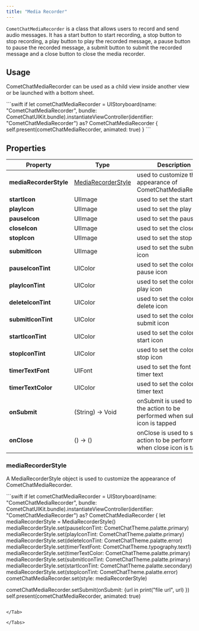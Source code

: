 ```yaml
---
title: "Media Recorder"
---
```


`CometChatMediaRecorder` is a class that allows users to record and send audio messages. It has a start button to start recording, a stop button to stop recording, a play button to play the recorded message, a pause button to pause the recorded message, a submit button to submit the recorded message and a close button to close the media recorder.

## Usage

CometChatMediaRecorder can be used as a child view inside another view or be launched with a bottom sheet.

<Tabs>
<Tab title="Swift">
```swift
if let cometChatMediaRecorder = UIStoryboard(name: "CometChatMediaRecorder", bundle: CometChatUIKit.bundle).instantiateViewController(identifier: "CometChatMediaRecorder") as? CometChatMediaRecorder {
  self.present(cometChatMediaRecorder, animated: true)
}
```

</Tab>

</Tabs>

## Properties

| Property               | Type                                                                        | Description                                                                   |
| ---------------------- | --------------------------------------------------------------------------- | ----------------------------------------------------------------------------- |
| **mediaRecorderStyle** | [MediaRecorderStyle](/docs/ui-kit/ios/v4/media-recorder#mediarecorderstyle) | used to customize the appearance of CometChatMediaRecorder                    |
| **startIcon**          | UIImage                                                                     | used to set the start icon                                                    |
| **playIcon**           | UIImage                                                                     | used to set the play icon                                                     |
| **pauseIcon**          | UIImage                                                                     | used to set the pause icon                                                    |
| **closeIcon**          | UIImage                                                                     | used to set the close icon                                                    |
| **stopIcon**           | UIImage                                                                     | used to set the stop icon                                                     |
| **submitIcon**         | UIImage                                                                     | used to set the submit icon                                                   |
| **pauseIconTint**      | UIColor                                                                     | used to set the color of pause icon                                           |
| **playIconTint**       | UIColor                                                                     | used to set the color of play icon                                            |
| **deleteIconTint**     | UIColor                                                                     | used to set the color of delete icon                                          |
| **submitIconTint**     | UIColor                                                                     | used to set the color of submit icon                                          |
| **startIconTint**      | UIColor                                                                     | used to set the color of start icon                                           |
| **stopIconTint**       | UIColor                                                                     | used to set the color of stop icon                                            |
| **timerTextFont**      | UIFont                                                                      | used to set the font of timer text                                            |
| **timerTextColor**     | UIColor                                                                     | used to set the color of timer text                                           |
| **onSubmit**           | (String) -> Void                                                            | onSubmit is used to set the action to be performed when submit icon is tapped |
| **onClose**            | () -> ()                                                                    | onClose is used to set the action to be performed when close icon is tapped   |

### mediaRecorderStyle

A MediaRecorderStyle object is used to customize the appearance of CometChatMediaRecorder.

<Tabs>
<Tab title="Swift">
```swift
if let cometChatMediaRecorder = UIStoryboard(name: "CometChatMediaRecorder", bundle: CometChatUIKit.bundle).instantiateViewController(identifier: "CometChatMediaRecorder") as? CometChatMediaRecorder {
  let mediaRecorderStyle = MediaRecorderStyle()
	mediaRecorderStyle.set(pauseIconTint: CometChatTheme.palatte.primary)
	mediaRecorderStyle.set(playIconTint: CometChatTheme.palatte.primary)
	mediaRecorderStyle.set(deleteIconTint: CometChatTheme.palatte.error)
	mediaRecorderStyle.set(timerTextFont: CometChatTheme.typography.text1)
	mediaRecorderStyle.set(timerTextColor: CometChatTheme.palatte.primary)
  mediaRecorderStyle.set(submitIconTint: CometChatTheme.palatte.primary)
  mediaRecorderStyle.set(startIconTint: CometChatTheme.palatte.secondary)
	mediaRecorderStyle.set(stopIconTint: CometChatTheme.palatte.error)
	cometChatMediaRecorder.set(style: mediaRecorderStyle)

  cometChatMediaRecorder.setSubmit(onSubmit: {url in
                print("file url", url)
            })
  self.present(cometChatMediaRecorder, animated: true)
```

</Tab>

</Tabs>
